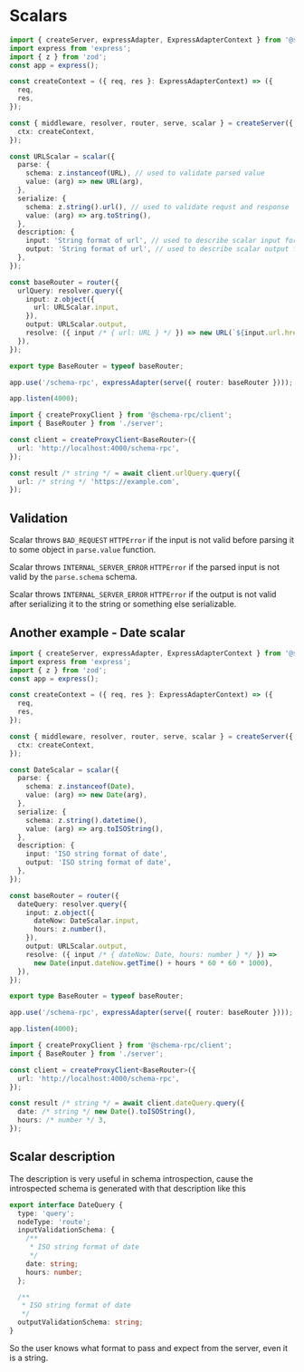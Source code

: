# Scalars

```ts title="server.ts"
import { createServer, expressAdapter, ExpressAdapterContext } from '@schema-rpc/server';
import express from 'express';
import { z } from 'zod';
const app = express();

const createContext = ({ req, res }: ExpressAdapterContext) => ({
  req,
  res,
});

const { middleware, resolver, router, serve, scalar } = createServer({
  ctx: createContext,
});

const URLScalar = scalar({
  parse: {
    schema: z.instanceof(URL), // used to validate parsed value
    value: (arg) => new URL(arg),
  },
  serialize: {
    schema: z.string().url(), // used to validate requst and response
    value: (arg) => arg.toString(),
  },
  description: {
    input: 'String format of url', // used to describe scalar input for schema
    output: 'String format of url', // used to describe scalar output for schema
  },
});

const baseRouter = router({
  urlQuery: resolver.query({
    input: z.object({
      url: URLScalar.input,
    }),
    output: URLScalar.output,
    resolve: ({ input /* { url: URL } */ }) => new URL(`${input.url.href}/pathname`),
  }),
});

export type BaseRouter = typeof baseRouter;

app.use('/schema-rpc', expressAdapter(serve({ router: baseRouter })));

app.listen(4000);
```

```ts title="client.ts"
import { createProxyClient } from '@schema-rpc/client';
import { BaseRouter } from './server';

const client = createProxyClient<BaseRouter>({
  url: 'http://localhost:4000/schema-rpc',
});

const result /* string */ = await client.urlQuery.query({
  url: /* string */ 'https://example.com',
});
```

## Validation

Scalar throws `BAD_REQUEST` `HTTPError` if the input is not valid before parsing it to some object in `parse.value` function.

Scalar throws `INTERNAL_SERVER_ERROR` `HTTPError` if the parsed input is not valid by the `parse.schema` schema.

Scalar throws `INTERNAL_SERVER_ERROR` `HTTPError` if the output is not valid after serializing it to the string or something else serializable.

## Another example - Date scalar

```ts title="server.ts"
import { createServer, expressAdapter, ExpressAdapterContext } from '@schema-rpc/server';
import express from 'express';
import { z } from 'zod';
const app = express();

const createContext = ({ req, res }: ExpressAdapterContext) => ({
  req,
  res,
});

const { middleware, resolver, router, serve, scalar } = createServer({
  ctx: createContext,
});

const DateScalar = scalar({
  parse: {
    schema: z.instanceof(Date),
    value: (arg) => new Date(arg),
  },
  serialize: {
    schema: z.string().datetime(),
    value: (arg) => arg.toISOString(),
  },
  description: {
    input: 'ISO string format of date',
    output: 'ISO string format of date',
  },
});

const baseRouter = router({
  dateQuery: resolver.query({
    input: z.object({
      dateNow: DateScalar.input,
      hours: z.number(),
    }),
    output: URLScalar.output,
    resolve: ({ input /* { dateNow: Date, hours: number } */ }) =>
      new Date(input.dateNow.getTime() + hours * 60 * 60 * 1000),
  }),
});

export type BaseRouter = typeof baseRouter;

app.use('/schema-rpc', expressAdapter(serve({ router: baseRouter })));

app.listen(4000);
```

```ts title="client.ts"
import { createProxyClient } from '@schema-rpc/client';
import { BaseRouter } from './server';

const client = createProxyClient<BaseRouter>({
  url: 'http://localhost:4000/schema-rpc',
});

const result /* string */ = await client.dateQuery.query({
  date: /* string */ new Date().toISOString(),
  hours: /* number */ 3,
});
```

## Scalar description

The description is very useful in schema introspection, cause the introspected schema is generated with that description like this

```ts
export interface DateQuery {
  type: 'query';
  nodeType: 'route';
  inputValidationSchema: {
    /**
     * ISO string format of date
     */
    date: string;
    hours: number;
  };

  /**
   * ISO string format of date
   */
  outputValidationSchema: string;
}
```

So the user knows what format to pass and expect from the server, even it is a string.
